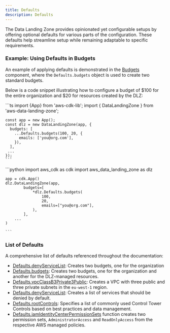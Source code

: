 ```yaml
---
title: Defaults
description: Defaults
---
```


The Data Landing Zone provides opinionated yet configurable setups by offering optional defaults for various
parts of the configuration. These defaults help streamline setup while remaining adaptable to specific requirements.

### Example: Using Defaults in Budgets

An example of applying defaults is demonstrated in the [Budgets](/components/account-management/budgets#defaults)
component, where the `Defaults.budgets` object is used to create two standard budgets.

Below is a code snippet illustrating how to configure a budget of $100 for the entire organization and $20 for
resources created by the DLZ:

<DualCode>
  <Fragment slot="ts">
    ```ts
    import {App} from 'aws-cdk-lib';
    import { DataLandingZone } from 'aws-data-landing-zone';

    const app = new App();
    const dlz = new DataLandingZone(app, {
      budgets: [
        ...Defaults.budgets(100, 20, {
          emails: ['you@org.com'],
        }),
      ],
     ...
    });
    ```
  </Fragment>
  <Fragment slot="python">
    ```python
    import aws_cdk as cdk
    import aws_data_landing_zone as dlz

    app = cdk.App()
    dlz.DataLandingZone(app,
            budgets=[
                *dlz.Defaults.budgets(
                    100,
                    20,
                    emails=["you@org.com"],
                ),
            ],
        ...
    )

    ```
  </Fragment>
</DualCode>

### List of Defaults

A comprehensive list of defaults referenced throughout the documentation:

- [Defaults.denyServiceList](/components/security/service-deny-list#defaults): Creates two budgets, one for the organization
- [Defaults.budgets](/components/account-management/budgets#defaults): Creates two budgets, one for the organization
and another for the DLZ-managed resources.
- [Defaults.vpcClassB3Private3Public](/components/networking/vpcs#defaults): Creates a VPC with three public and three
private subnets in the `eu-west-1` region.
- [Defaults.denyServiceList](/components/security/service-deny-list#defaults): Creates a list of services that should
be denied by default.
- [Defaults.rootControls](/components/security/control-tower-controls#defaults): Specifies a list of commonly used
Control Tower Controls based on best practices and data management.
- [Defaults.iamIdentityCenterPermissionSets](/components/identity/iam-identity-center) function creates two permission
sets, `AdministratorAccess` and `ReadOnlyAccess` from the respective AWS managed policies.